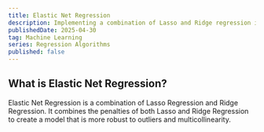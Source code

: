 ```yaml
---
title: Elastic Net Regression
description: Implementing a combination of Lasso and Ridge regression in Python
publishedDate: 2025-04-30
tag: Machine Learning
series: Regression Algorithms
published: false
---
```



## What is Elastic Net Regression?

Elastic Net Regression is a combination of Lasso Regression and Ridge Regression. It combines the penalties of both Lasso and Ridge Regression to create a model that is more robust to outliers and multicollinearity.